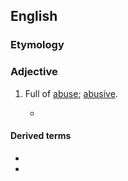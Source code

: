 ==English==

===Etymology===
{{suffix|abuse|ful|lang=en}}

===Adjective===
{{en-adj}}

# {{lb|en|rare}} Full of [[abuse]]; [[abusive]].
#* {{quote-book|lang=en|title=The genuine remains of that learned prelate Dr. Thomas Barlow|year=1693|author=Thomas Barlow|passage=He scurrilously reviles the King and Parliament by the '''abuseful''' names of Hereticks and Schiamaticks}}

====Derived terms====
* {{l|en|abusefully}}
* {{l|en|abusefulness}}